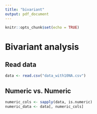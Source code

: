```yaml
---
title: "bivariant"
output: pdf_document
---
```


```r
knitr::opts_chunk$set(echo = TRUE)
```

# Bivariant analysis

## Read data

```r
data <- read.csv("data_with10NA.csv")
```

## Numeric vs. Numeric

```r
numeric_cols <- sapply(data, is.numeric)
numeric_data <- data[, numeric_cols]
```
